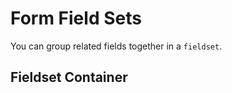 
# Form Field Sets

You can group related fields together in a `fieldset`.

## Fieldset Container

<Example
  html={Fieldset}
  language="html"
  caption="Form Fieldset"
/>
